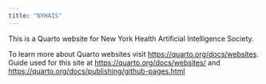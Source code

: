 ```yaml
---
title: "NYHAIS"
---
```


This is a Quarto website for New York Health Artificial Intelligence Society.

To learn more about Quarto websites visit <https://quarto.org/docs/websites>. Guide used for this site at <https://quarto.org/docs/websites/> and <https://quarto.org/docs/publishing/github-pages.html>

